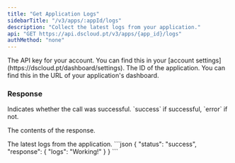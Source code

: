 ```yaml
---
title: "Get Application Logs"
sidebarTitle: "/v3/apps/:appId/logs"
description: "Collect the latest logs from your application."
api: "GET https://api.dscloud.pt/v3/apps/{app_id}/logs"
authMethod: "none"
---
```


<ParamField header="Authorization" type="string" placeholder="API KEY" required>
  The API key for your account. You can find this in your [account settings](https://dscloud.pt/dashboard/settings).
</ParamField>

<ParamField path="app_id" type="string" placeholder="Application ID" required>
  The ID of the application. You can find this in the URL of your application's dashboard.
</ParamField>

### Response

<ResponseField name="status" type="string">
  Indicates whether the call was successful. `success` if successful, `error` if not.
</ResponseField>

<ResponseField name="response" type="object">

The contents of the response.

<Expandable title="Toggle object">

<ResponseField name="logs" type="string">
  The latest logs from the application.
</ResponseField>

</Expandable>
</ResponseField>

<ResponseExample>
```json
{
    "status": "success",
    "response": {
        "logs": "Working!"
    }
}
```
</ResponseExample>